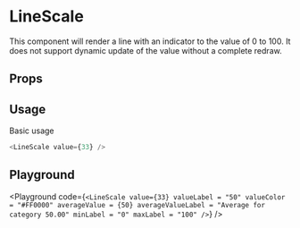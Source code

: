 
# LineScale

This component will render a line with an indicator to the value of 0 to 100.
It does not support dynamic update of the value without a complete redraw.

## Props

<Props of={LineScale} />

## Usage

Basic usage

```javascript
<LineScale value={33} />
```

## Playground

<Playground
  code={`
    <LineScale
      value={33}
      valueLabel = "50"
      valueColor = "#FF0000"
      averageValue = {50}
      averageValueLabel = "Average for category 50.00"
      minLabel = "0"
      maxLabel = "100"
    />
  `}
/>
